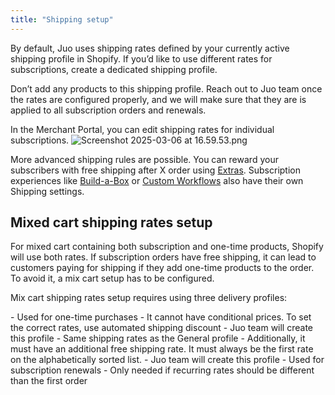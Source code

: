 ```yaml
---
title: "Shipping setup"
---
```


By default, Juo uses shipping rates defined by your currently active shipping profile in Shopify. If you’d like to use different rates for subscriptions, create a dedicated shipping profile.

Don’t add any products to this shipping profile. Reach out to Juo team once the rates are configured properly, and we will make sure that they are is applied to all subscription orders and renewals.

In the Merchant Portal, you can edit shipping rates for individual subscriptions. ![Screenshot 2025-03-06 at 16.59.53.png](https://cdn.juo.io/content-uploads/Screenshot_2025_03_06_at_16_59_53_d72fd02f4b.png)

More advanced shipping rules are possible. You can reward your subscribers with free shipping after X order using [Extras](https://juo.io/docs/extras). Subscription experiences like [Build-a-Box](https://juo.io/docs/adding-build-a-box) or [Custom Workflows](https://juo.io/docs/custom-workflows) also have their own Shipping settings.

## Mixed cart shipping rates setup

For mixed cart containing both subscription and one-time products, Shopify will use both rates. If subscription orders have free shipping, it can lead to customers paying for shipping if they add one-time products to the order. To avoid it, a mix cart setup has to be configured.

Mix cart shipping rates setup requires using three delivery profiles:

<Tabs>
  <Tab title="General profile">
    - Used for one-time purchases
    - It cannot have conditional prices. To set the correct rates, use automated shipping discount
  </Tab>
  <Tab title="Recurring checkout profile">
    - Juo team will create this profile
    - Same shipping rates as the General profile
    - Additionally, it must have an additional free shipping rate. It must always be the first rate on the alphabetically sorted list.
  </Tab>
  <Tab title="(optional) Recurring profile">
    - Juo team will create this profile
    - Used for subscription renewals
    - Only needed if recurring rates should be different than the first order
  </Tab>
</Tabs>